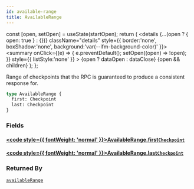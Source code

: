 ```yaml
---
id: available-range
title: AvailableRange
---
```









  const [open, setOpen] = useState(startOpen);
  return (
    <details {...(open ? { open: true } : {})} className="details" style={{ border:'none', boxShadow:'none', background:'var(--ifm-background-color)' }}>
      <summary
        onClick={(e) => {
          e.preventDefault();
          setOpen((open) => !open);
        }}
        style={{ listStyle:'none' }}
      >
      {open ? dataOpen : dataClose}
      </summary>
      {open && children}
    </details>
  );
};








Range of checkpoints that the RPC is guaranteed to produce a consistent response for.


```graphql
type AvailableRange {
  first: Checkpoint
  last: Checkpoint
}
```




### Fields

#### [<code style={{ fontWeight: 'normal' }}>AvailableRange.<b>first</b></code>](#)<Bullet />[`Checkpoint`](/references/iota-api/iota-graphql/reference/types/objects/checkpoint) <Badge class="badge badge--secondary" text="object"/> 
> 
> 
> 
> 

#### [<code style={{ fontWeight: 'normal' }}>AvailableRange.<b>last</b></code>](#)<Bullet />[`Checkpoint`](/references/iota-api/iota-graphql/reference/types/objects/checkpoint) <Badge class="badge badge--secondary" text="object"/> 
> 
> 
> 
> 





### Returned By

[`availableRange`](/references/iota-api/iota-graphql/reference/api/queries/available-range)  <Badge class="badge badge--secondary" text="query"/>

